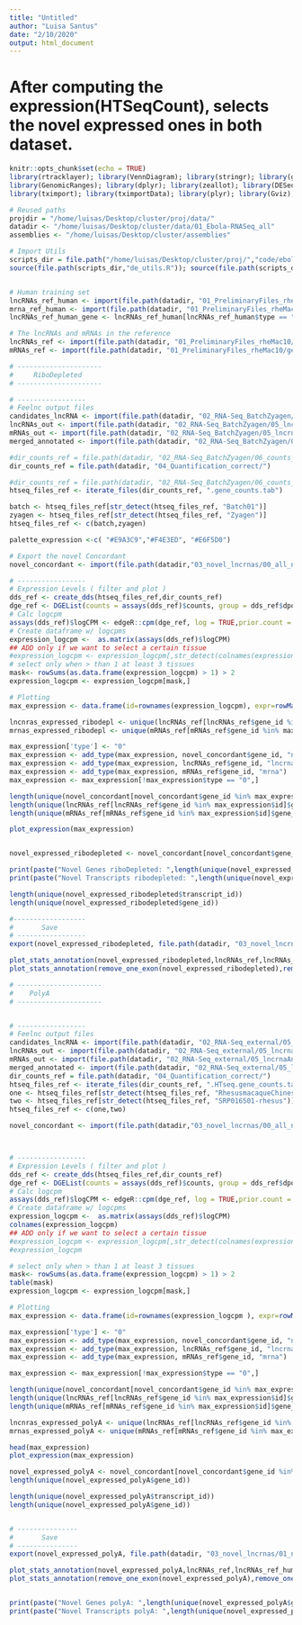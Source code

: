 ```yaml
---
title: "Untitled"
author: "Luisa Santus"
date: "2/10/2020"
output: html_document
---
```


# After computing the expression(HTSeqCount), selects the novel expressed ones in both dataset.

```r
knitr::opts_chunk$set(echo = TRUE)
library(rtracklayer); library(VennDiagram); library(stringr); library(ggplot2); library(grid); library(gridExtra); library(UpSetR); library(ComplexHeatmap)
library(GenomicRanges); library(dplyr); library(zeallot); library(DESeq2); library(edgeR);  library("ggplotify"); library("grid"); library(tidyverse)
library(tximport); library(tximportData); library(plyr); library(Gviz); library(ggpubr)

# Reused paths
projdir = "/home/luisas/Desktop/cluster/proj/data/"
datadir <- "/home/luisas/Desktop/cluster/data/01_Ebola-RNASeq_all"
assemblies <- "/home/luisas/Desktop/cluster/assemblies"

# Import Utils 
scripts_dir = file.path("/home/luisas/Desktop/cluster/proj/","code/ebola/src/scripts/Analysis/utils")
source(file.path(scripts_dir,"de_utils.R")); source(file.path(scripts_dir,"lncrna_annotation_utils.R"))


# Human training set
lncRNAs_ref_human <- import(file.path(datadir, "01_PreliminaryFiles_rheMac10/gene_annotations/gencode.v26.GRCh38.annotation_knownlncRNAs.gtf"))
mrna_ref_human <- import(file.path(datadir, "01_PreliminaryFiles_rheMac10/gene_annotations/gencode.v26.GRCh38.annotation_knownMrnas.gtf"))
lncRNAs_ref_human_gene <- lncRNAs_ref_human[lncRNAs_ref_human$type == "gene",]

# The lncRNAs and mRNAs in the reference
lncRNAs_ref <- import(file.path(datadir, "01_PreliminaryFiles_rheMac10/gene_annotations/rheMac10_EBOV-Kikwit_lncrna.gtf"))
mRNAs_ref <- import(file.path(datadir, "01_PreliminaryFiles_rheMac10/gene_annotations/rheMac10_EBOV-Kikwit_mrnas.gtf"))
```

```r
# ---------------------
#     RiboDepleted
# ---------------------

# -----------------
# Feelnc output files
candidates_lncRNA <- import(file.path(datadir, "02_RNA-Seq_BatchZyagen/05_lncrnaAnnotation_no_l_option/feelnc_gencode_linc/candidate_lncRNA.gtf"))
lncRNAs_out <- import(file.path(datadir, "02_RNA-Seq_BatchZyagen/05_lncrnaAnnotation_no_l_option/feelnc_gencode_linc/feelnc_codpot_out/candidate_lncRNA.gtf.lncRNA.gtf"))
mRNAs_out <- import(file.path(datadir, "02_RNA-Seq_BatchZyagen/05_lncrnaAnnotation_no_l_option/feelnc_gencode_linc/feelnc_codpot_out/candidate_lncRNA.gtf.mRNA.gtf"))
merged_annotated <- import(file.path(datadir, "02_RNA-Seq_BatchZyagen/05_lncrnaAnnotation_no_l_option/feelnc_gencode_linc/01_gffcompare/merged.annotated.gtf"))

#dir_counts_ref = file.path(datadir, "02_RNA-Seq_BatchZyagen/06_counts_all")
dir_counts_ref = file.path(datadir, "04_Quantification_correct/")

#dir_counts_ref = file.path(datadir, "02_RNA-Seq_BatchZyagen/06_counts_all")
htseq_files_ref <- iterate_files(dir_counts_ref, ".gene_counts.tab")

batch <- htseq_files_ref[str_detect(htseq_files_ref, "Batch01")]
zyagen <- htseq_files_ref[str_detect(htseq_files_ref, "Zyagen")]
htseq_files_ref <- c(batch,zyagen)

palette_expression <-c( "#E9A3C9","#F4E3ED", "#E6F5D0")

# Export the novel Concordant 
novel_concordant <- import(file.path(datadir,"03_novel_lncrnas/00_all_novels/novel_rhemac10_concordant_ribodepleted.gtf"))

# -----------------
# Expression Levels ( filter and plot )
dds_ref <- create_dds(htseq_files_ref,dir_counts_ref)
dge_ref <- DGEList(counts = assays(dds_ref)$counts, group = dds_ref$dpo, genes = rownames(dds_ref), samples = colData(dds_ref))
# Calc logcpm 
assays(dds_ref)$logCPM <- edgeR::cpm(dge_ref, log = TRUE,prior.count = 0.5)
# Create dataframe w/ logcpms
expression_logcpm <-  as.matrix(assays(dds_ref)$logCPM)
## ADD only if we want to select a certain tissue
#expression_logcpm <- expression_logcpm[,str_detect(colnames(expression_logcpm), "Liver")]
# select only when > than 1 at least 3 tissues
mask<- rowSums(as.data.frame(expression_logcpm) > 1) > 2
expression_logcpm <- expression_logcpm[mask,]

# Plotting
max_expression <- data.frame(id=rownames(expression_logcpm), expr=rowMax(expression_logcpm))

lncnras_expressed_ribodepl <- unique(lncRNAs_ref[lncRNAs_ref$gene_id %in% max_expression$id]$gene_id)
mrnas_expressed_ribodepl <- unique(mRNAs_ref[mRNAs_ref$gene_id %in% max_expression$id]$gene_id)

max_expression['type'] <- "0"
max_expression <- add_type(max_expression, novel_concordant$gene_id, "novel")
max_expression <- add_type(max_expression, lncRNAs_ref$gene_id, "lncrna")
max_expression <- add_type(max_expression, mRNAs_ref$gene_id, "mrna")
max_expression <- max_expression[!max_expression$type == "0",]

length(unique(novel_concordant[novel_concordant$gene_id %in% max_expression$id]$gene_id))
length(unique(lncRNAs_ref[lncRNAs_ref$gene_id %in% max_expression$id]$gene_id))
length(unique(mRNAs_ref[mRNAs_ref$gene_id %in% max_expression$id]$gene_id))

plot_expression(max_expression)


novel_expressed_ribodepleted <- novel_concordant[novel_concordant$gene_id %in% max_expression$id]

print(paste("Novel Genes riboDepleted: ",length(unique(novel_expressed_ribodepleted$gene_id))))
print(paste("Novel Transcripts ribodepleted: ",length(unique(novel_expressed_ribodepleted$transcript_id))))

length(unique(novel_expressed_ribodepleted$transcript_id))
length(unique(novel_expressed_ribodepleted$gene_id))

#------------------
#       Save 
# -----------------
export(novel_expressed_ribodepleted, file.path(datadir, "03_novel_lncrnas/01_novel_expressed/novel_expressed_ribodepleted.gtf"))

plot_stats_annotation(novel_expressed_ribodepleted,lncRNAs_ref,lncRNAs_ref_human, mrna_ref_human, mRNAs_ref )
plot_stats_annotation(remove_one_exon(novel_expressed_ribodepleted),remove_one_exon(lncRNAs_ref),remove_one_exon(lncRNAs_ref_human), remove_one_exon(mrna_ref_human), remove_one_exon(mRNAs_ref))

```


```r
# ---------------------
#    PolyA
# ---------------------


# -----------------
# Feelnc output files
candidates_lncRNA <- import(file.path(datadir, "02_RNA-Seq_external/05_lncrnaAnnotation_no_l_option/feelnc_gencode_linc/candidate_lncRNA.gtf"))
lncRNAs_out <- import(file.path(datadir, "02_RNA-Seq_external/05_lncrnaAnnotation_no_l_option/feelnc_gencode_linc/feelnc_codpot_out/candidate_lncRNA.gtf.lncRNA.gtf"))
mRNAs_out <- import(file.path(datadir, "02_RNA-Seq_external/05_lncrnaAnnotation_no_l_option/feelnc_gencode_linc/feelnc_codpot_out/candidate_lncRNA.gtf.mRNA.gtf"))
merged_annotated <- import(file.path(datadir, "02_RNA-Seq_external/05_lncrnaAnnotation_no_l_option/feelnc_gencode_linc/01_gffcompare/merged.annotated.gtf"))
dir_counts_ref = file.path(datadir, "04_Quantification_correct/")
htseq_files_ref <- iterate_files(dir_counts_ref, ".HTseq.gene_counts.tab")
one <- htseq_files_ref[str_detect(htseq_files_ref, "RhesusmacaqueChinese")]
two <- htseq_files_ref[str_detect(htseq_files_ref, "SRP016501-rhesus")]
htseq_files_ref <- c(one,two)

novel_concordant <- import(file.path(datadir,"03_novel_lncrnas/00_all_novels/novel_rhemac10_concordant_polyA.gtf"))



# -----------------
# Expression Levels ( filter and plot )
dds_ref <- create_dds(htseq_files_ref,dir_counts_ref)
dge_ref <- DGEList(counts = assays(dds_ref)$counts, group = dds_ref$dpo, genes = rownames(dds_ref), samples = colData(dds_ref))
# Calc logcpm 
assays(dds_ref)$logCPM <- edgeR::cpm(dge_ref, log = TRUE,prior.count = 0.5)
# Create dataframe w/ logcpms
expression_logcpm <-  as.matrix(assays(dds_ref)$logCPM)
colnames(expression_logcpm)
## ADD only if we want to select a certain tissue
#expression_logcpm <- expression_logcpm[,str_detect(colnames(expression_logcpm), "Liver")]
#expression_logcpm

# select only when > than 1 at least 3 tissues
mask<- rowSums(as.data.frame(expression_logcpm) > 1) > 2
table(mask)
expression_logcpm <- expression_logcpm[mask,]

# Plotting
max_expression <- data.frame(id=rownames(expression_logcpm ), expr=rowMax(expression_logcpm))

max_expression['type'] <- "0"
max_expression <- add_type(max_expression, novel_concordant$gene_id, "novel")
max_expression <- add_type(max_expression, lncRNAs_ref$gene_id, "lncrna")
max_expression <- add_type(max_expression, mRNAs_ref$gene_id, "mrna")

max_expression <- max_expression[!max_expression$type == "0",]

length(unique(novel_concordant[novel_concordant$gene_id %in% max_expression$id]$gene_id))
length(unique(lncRNAs_ref[lncRNAs_ref$gene_id %in% max_expression$id]$gene_id))
length(unique(mRNAs_ref[mRNAs_ref$gene_id %in% max_expression$id]$gene_id))

lncnras_expressed_polyA <- unique(lncRNAs_ref[lncRNAs_ref$gene_id %in% max_expression$id]$gene_id)
mrnas_expressed_polyA <- unique(mRNAs_ref[mRNAs_ref$gene_id %in% max_expression$id]$gene_id)

head(max_expression)
plot_expression(max_expression)

novel_expressed_polyA <- novel_concordant[novel_concordant$gene_id %in% max_expression$id]
length(unique(novel_expressed_polyA$gene_id))

length(unique(novel_expressed_polyA$transcript_id))
length(unique(novel_expressed_polyA$gene_id))


# ---------------
#       Save
# ---------------
export(novel_expressed_polyA, file.path(datadir, "03_novel_lncrnas/01_novel_expressed/novel_expressed_polyA.gtf"))

plot_stats_annotation(novel_expressed_polyA,lncRNAs_ref,lncRNAs_ref_human, mrna_ref_human, mRNAs_ref )
plot_stats_annotation(remove_one_exon(novel_expressed_polyA),remove_one_exon(lncRNAs_ref),remove_one_exon(lncRNAs_ref_human), remove_one_exon(mrna_ref_human), remove_one_exon(mRNAs_ref))


print(paste("Novel Genes polyA: ",length(unique(novel_expressed_polyA$gene_id))))
print(paste("Novel Transcripts polyA: ",length(unique(novel_expressed_polyA$transcript_id))))
```